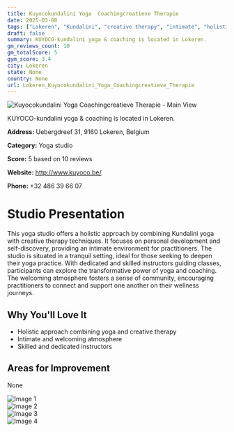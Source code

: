 ```yaml
---
title: Kuyocokundalini Yoga  Coachingcreatieve Therapie
date: 2025-03-08
tags: ["Lokeren", "Kundalini", "creative therapy", "intimate", "holistic", "Lokeren"]  
draft: false
summary: KUYOCO-kundalini yoga & coaching is located in Lokeren.
gm_reviews_count: 10
gm_totalScore: 5
gym_score: 3.4
city: Lokeren
state: None
country: None
url: Lokeren_Kuyocokundalini_Yoga_Coachingcreatieve_Therapie
---
```


<div className="aspect-[16/9] relative my-8">
  <img 
    src="https://streetviewpixels-pa.googleapis.com/v1/thumbnail?panoid=HYuOz-TB-a9OrVkSNtq-_Q&cb_client=maps_sv.tactile.gps&w=203&h=100&yaw=333.5625&pitch=0&thumbfov=100"
    alt="Kuyocokundalini Yoga  Coachingcreatieve Therapie - Main View"
    className="object-cover absolute inset-0 w-full h-full rounded-lg"
  />
</div>

KUYOCO-kundalini yoga & coaching is located in Lokeren.

**Address:** Uebergdreef 31, 9160 Lokeren, Belgium

**Category:** Yoga studio

**Score:** 5 based on 10 reviews

**Website:** http://www.kuyoco.be/

**Phone:** +32 486 39 66 07

# Studio Presentation

This yoga studio offers a holistic approach by combining Kundalini yoga with creative therapy techniques. It focuses on personal development and self-discovery, providing an intimate environment for practitioners. The studio is situated in a tranquil setting, ideal for those seeking to deepen their yoga practice. With dedicated and skilled instructors guiding classes, participants can explore the transformative power of yoga and coaching. The welcoming atmosphere fosters a sense of community, encouraging practitioners to connect and support one another on their wellness journeys.


## Why You'll Love It

- Holistic approach combining yoga and creative therapy
- Intimate and welcoming atmosphere
- Skilled and dedicated instructors

## Areas for Improvement

None

<div className="grid grid-cols-1 xl:grid-cols-2 gap-4 my-8">
<div className="aspect-[4/3] relative"><img src="https://lh5.googleusercontent.com/p/AF1QipOL5v2n9-ixWIN66cbs9djtebv_hWz0Mf1HEqey=w1920-h1080-k-no" alt="Image 1" className="object-cover absolute inset-0 w-full h-full rounded-lg" /></div>
<div className="aspect-[4/3] relative"><img src="https://lh5.googleusercontent.com/p/AF1QipORPayh0o4RIwV-cCMbptqy-gZOegC8vgp70vCk=w1920-h1080-k-no" alt="Image 2" className="object-cover absolute inset-0 w-full h-full rounded-lg" /></div>
<div className="aspect-[4/3] relative"><img src="https://lh5.googleusercontent.com/p/AF1QipNeZqC8xcia7FGhRB21KSG9aU6j4Racz_1Att-T=w1920-h1080-k-no" alt="Image 3" className="object-cover absolute inset-0 w-full h-full rounded-lg" /></div>
<div className="aspect-[4/3] relative"><img src="https://streetviewpixels-pa.googleapis.com/v1/thumbnail?panoid=HYuOz-TB-a9OrVkSNtq-_Q&cb_client=maps_sv.tactile.gps&w=203&h=100&yaw=333.5625&pitch=0&thumbfov=100" alt="Image 4" className="object-cover absolute inset-0 w-full h-full rounded-lg" /></div>
</div>